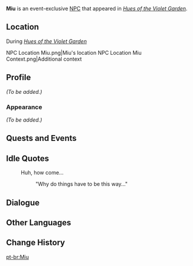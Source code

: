 {{Character Infobox
|type             = Event NPC
|image            = NPC Miu.png
|region           = Inazuma
|location         = Inazuma
}}
'''Miu''' is an event-exclusive [[NPC]] that appeared in ''[[Hues of the Violet Garden]]''.

==Location==
;During ''[[Hues of the Violet Garden]]''
<gallery>
NPC Location Miu.png|Miu's location
NPC Location Miu Context.png|Additional context
</gallery>

==Profile==
<!-- detailed story/lore information goes here -->
''(To be added.)''

===Appearance===
''(To be added.)''

==Quests and Events==
{{Quests and Events}}

==Idle Quotes==
{{Dialogue Start}}
: {{DIcon|Idle}} Huh, how come...
:: {{A|VO Miu Irodori 01.ogg}} "Why do things have to be this way..."
{{Dialogue End}}

==Dialogue==
{{Transclude|Shiho|Dialogue}}

==Other Languages==
{{Other Languages|default_hidden = 1
|en      = Miu
|zhs     = 美羽
|zhs_rm  = Měiyǔ
|zht     = 美羽
|zht_rm  = Měiyǔ
|ja      = 美羽
|ja_rm   = Miu
|ko      = 미우
|es      = Miu
|fr      = Miu
|ru      = Миу
|th      = Miu
|vi      = Miu
|de      = Miu
|id      = Miu
|pt      = Miu
}}

==Change History==
{{Change History|2.6}}

[[pt-br:Miu]]